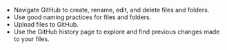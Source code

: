 -   Navigate GitHub to create, rename, edit, and delete files and
    folders.
-   Use good naming practices for files and folders.
-   Upload files to GitHub.
-   Use the GitHub history page to explore and find previous changes
    made to your files.
